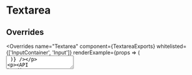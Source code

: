 <!--
Copyright (c) 2018-2019 Uber Technologies, Inc.

This source code is licensed under the MIT license found in the
LICENSE file in the root directory of this source tree.
-->





# Textarea

<Example title="Textarea Basic Usage" path="examples/textarea/basic.js">
  <TextareaBasic />
</Example>

<Example title="Textarea with ref" path="examples/textarea/ref.js">
  <TextareaRef />
</Example>

<Example title="Resizable Textarea with restrictions" path="examples/textarea/resizable.js">
  <TextareaResizable />
</Example>

## Overrides

<Overrides
  name="Textarea"
  component={TextareaExports}
  whitelisted={['InputContainer', 'Input']}
  renderExample={props => (
    <Textarea
      size={SIZE.compact}
      placeholder="Placeholder"
      overrides={props.overrides}
    />
  )}
/>

<API
  heading="Textarea API"
  api={require('!!@uber-web-ui/extract-react-types-loader!../../../src/textarea/textarea.js')}
/>
